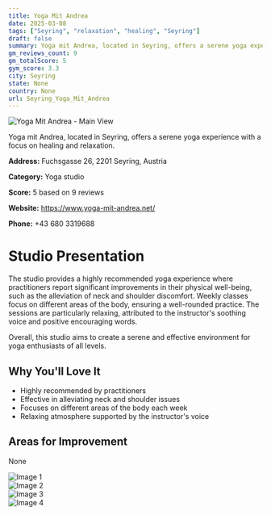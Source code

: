 ```yaml
---
title: Yoga Mit Andrea
date: 2025-03-08
tags: ["Seyring", "relaxation", "healing", "Seyring"]  
draft: false
summary: Yoga mit Andrea, located in Seyring, offers a serene yoga experience with a focus on healing and relaxation.
gm_reviews_count: 9
gm_totalScore: 5
gym_score: 3.3
city: Seyring
state: None
country: None
url: Seyring_Yoga_Mit_Andrea
---
```


<div className="aspect-[16/9] relative my-8">
  <img 
    src="https://lh5.googleusercontent.com/p/AF1QipP-iB9hub4-t3PUobROikZmHmFlrjhRq5FGnKpy=w1920-h1080-k-no"
    alt="Yoga Mit Andrea - Main View"
    className="object-cover absolute inset-0 w-full h-full rounded-lg"
  />
</div>

Yoga mit Andrea, located in Seyring, offers a serene yoga experience with a focus on healing and relaxation.

**Address:** Fuchsgasse 26, 2201 Seyring, Austria

**Category:** Yoga studio

**Score:** 5 based on 9 reviews

**Website:** https://www.yoga-mit-andrea.net/

**Phone:** +43 680 3319688

# Studio Presentation

The studio provides a highly recommended yoga experience where practitioners report significant improvements in their physical well-being, such as the alleviation of neck and shoulder discomfort. Weekly classes focus on different areas of the body, ensuring a well-rounded practice. The sessions are particularly relaxing, attributed to the instructor's soothing voice and positive encouraging words.

Overall, this studio aims to create a serene and effective environment for yoga enthusiasts of all levels.

## Why You'll Love It

- Highly recommended by practitioners
- Effective in alleviating neck and shoulder issues
- Focuses on different areas of the body each week
- Relaxing atmosphere supported by the instructor's voice

## Areas for Improvement

None

<div className="grid grid-cols-1 xl:grid-cols-2 gap-4 my-8">
<div className="aspect-[4/3] relative"><img src="https://lh5.googleusercontent.com/p/AF1QipN7mlS9bUrmbRP2h5m42xIK0_UfiYR1w13GEdKI=w1920-h1080-k-no" alt="Image 1" className="object-cover absolute inset-0 w-full h-full rounded-lg" /></div>
<div className="aspect-[4/3] relative"><img src="https://lh5.googleusercontent.com/p/AF1QipME4ITtZdS7EYNZjZAE7i0xaEWAxYN_L29SmAwj=w1920-h1080-k-no" alt="Image 2" className="object-cover absolute inset-0 w-full h-full rounded-lg" /></div>
<div className="aspect-[4/3] relative"><img src="https://lh5.googleusercontent.com/p/AF1QipNxJQkwT5UCRlBzmsu5Se9DnLVL6KPTuw85NAv3=w1920-h1080-k-no" alt="Image 3" className="object-cover absolute inset-0 w-full h-full rounded-lg" /></div>
<div className="aspect-[4/3] relative"><img src="https://lh5.googleusercontent.com/p/AF1QipOqgEvENVgoyc76JSImBUpMYvGOGgHZqz9gOP7o=w1920-h1080-k-no" alt="Image 4" className="object-cover absolute inset-0 w-full h-full rounded-lg" /></div>
</div>
